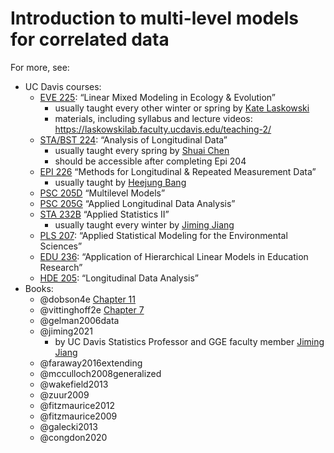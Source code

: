 # Introduction to multi-level models for correlated data


For more, see:

* UC Davis courses:
  - [EVE 225](https://catalog.ucdavis.edu/search/?q=EVE+225):
"Linear Mixed Modeling in Ecology & Evolution"
     - usually taught every other winter or spring 
     by [Kate Laskowski](https://eve.ucdavis.edu/people/kate-laskowski)
     - materials, including syllabus and lecture videos: 
     <https://laskowskilab.faculty.ucdavis.edu/teaching-2/>
  - [STA/BST 224](https://catalog.ucdavis.edu/search/?P=BST%20224):
  "Analysis of Longitudinal Data"
     - usually taught every spring by [Shuai Chen](https://shuaichen.weebly.com/)
     - should be accessible after completing Epi 204
  - [EPI 226](https://catalog.ucdavis.edu/search/?P=EPI+226) "Methods for Longitudinal & Repeated Measurement Data"
     - usually taught by [Heejung Bang](https://biostat.ucdavis.edu/people/heejung-bang)
  - [PSC 205D](https://catalog.ucdavis.edu/search/?q=PSC+205D) "Multilevel Models"
  - [PSC 205G](https://catalog.ucdavis.edu/search/?q=PSC+205G) "Applied Longitudinal Data Analysis"
  - [STA 232B](https://www.stat.ucdavis.edu/~jiang/sta232b.html) "Applied Statistics II"
     - usually taught every winter by [Jiming Jiang](https://www.stat.ucdavis.edu/~jiang/)
  - [PLS 207](https://catalog.ucdavis.edu/search/?q=PLS+207): 
"Applied Statistical Modeling for the Environmental Sciences"
  - [EDU 236](https://catalog.ucdavis.edu/search/?q=EDU+236): 
  "Application of Hierarchical Linear Models in Education Research"
  - [HDE 205](https://catalog.ucdavis.edu/search/?q=HDE+205): "Longitudinal Data Analysis"

* Books:
  - @dobson4e [Chapter 11](https://www.taylorfrancis.com/chapters/mono/10.1201/9781315182780-11/clustered-longitudinal-data-annette-dobson-adrian-barnett?context=ubx&refId=95f6c50e-093a-4488-a042-92a9f151a4b5)
  - @vittinghoff2e [Chapter 7](https://link.springer.com/chapter/10.1007/978-1-4614-1353-0_7)
  - @gelman2006data
  - @jiming2021
     - by UC Davis Statistics Professor and GGE faculty member [Jiming Jiang](https://www.stat.ucdavis.edu/~jiang/)
  - @faraway2016extending
  - @mcculloch2008generalized
  - @wakefield2013
  - @zuur2009
  - @fitzmaurice2012
  - @fitzmaurice2009
  - @galecki2013
  - @congdon2020
  
